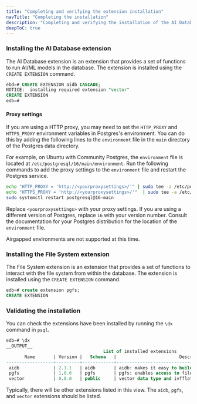```yaml
---
title: "Completing and verifying the extension installation"
navTitle: "Completing the installation"
description: "Completing and verifying the installation of the AI Database and File System extensions."
deepToC: true
---
```


### Installing the AI Database extension

The AI Database extension is an extension that provides a set of functions to run AI/ML models in the database. The extension is installed using the `CREATE EXTENSION` command.

```sql
ebd=# CREATE EXTENSION aidb CASCADE;
NOTICE:  installing required extension "vector"
CREATE EXTENSION
edb=#
```

#### Proxy settings

If you are using a HTTP proxy, you may need to set the `HTTP_PROXY` and `HTTPS_PROXY` environment variables in Postgres's environment. You can do this by adding the following lines to the `environment` file in the `main` directory of the Postgres data directory.

For example, on Ubuntu with Community Postgres, the `environment` file is located at `/etc/postgresql/16/main/environment`. Run the following commands to add the proxy settings to the `environment` file and restart the Postgres service.

```bash
echo "HTTP_PROXY = 'http://<yourproxysettings>/'" | sudo tee -a /etc/postgresql/16/main/environment
echo "HTTPS_PROXY = 'http://<yourproxysettings>/'"  | sudo tee -a /etc/postgresql/16/main/environment
sudo systemctl restart postgresql@16-main
```

Replace `<yourproxysettings>` with your proxy settings. If you are using a different version of Postgres, replace `16` with your version number. Consult the documentation for your Postgres distribution for the location of the `environment` file.

Airgapped environments are not supported at this time.

### Installing the File System extension

The File System extension is an extension that provides a set of functions to interact with the file system from within the database. The extension is installed using the `CREATE EXTENSION` command.

```sql
edb=# create extension pgfs;
CREATE EXTENSION
```

### Validating the installation

You can check the extensions have been installed by running the `\dx` command in `psql`.

```sql
edb=# \dx
__OUTPUT__
                                     List of installed extensions
       Name       | Version |   Schema   |                        Description
------------------+---------+------------+------------------------------------------------------------
 aidb             | 2.1.1   | aidb       | aidb: makes it easy to build AI applications with postgres
 pgfs             | 1.0.6   | pgfs       | pgfs: enables access to filesystem-like storage locations
 vector           | 0.8.0   | public     | vector data type and ivfflat and hnsw access methods
```

Typically, there will be other extensions listed in this view. The `aidb`, `pgfs`, and `vector` extensions should be listed.
